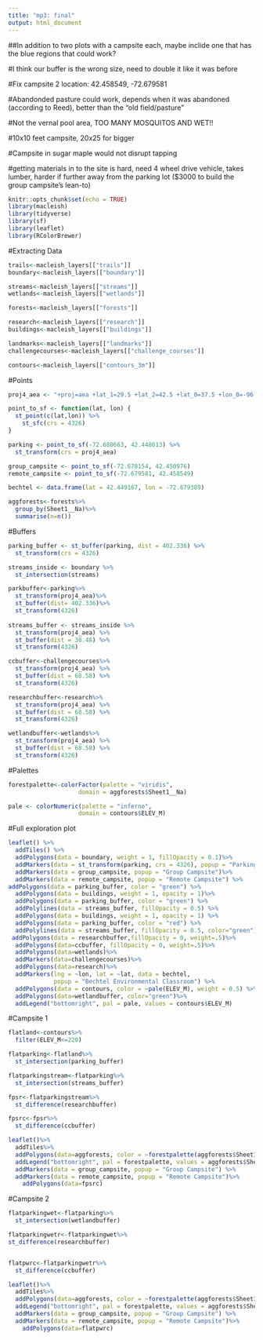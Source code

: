 ```yaml
---
title: "mp3: final"
output: html_document
---
```




##In addition to two plots with a campsite each, maybe inclide one that has the blue regions that could work?

#I think our buffer is the wrong size, need to double it like it was before

#Fix campsite 2 location: 42.458549, -72.679581


#Abandonded pasture could work, depends when it was abandoned (according to Reed), better than the "old field/pasture"

#Not the vernal pool area, TOO MANY MOSQUITOS AND WET!!

#10x10 feet campsite, 20x25 for bigger

#Campsite in sugar maple would not disrupt tapping

#getting materials in to the site is hard, need 4 wheel drive vehicle, takes lumber, harder if further away from the parking lot ($3000 to build the group campsite's lean-to)

```r
knitr::opts_chunk$set(echo = TRUE)
library(macleish)
library(tidyverse)
library(sf)
library(leaflet)
library(RColorBrewer)
```

#Extracting Data

```r
trails<-macleish_layers[["trails"]]
boundary<-macleish_layers[["boundary"]]

streams<-macleish_layers[["streams"]]
wetlands<-macleish_layers[["wetlands"]]

forests<-macleish_layers[["forests"]]

research<-macleish_layers[["research"]]
buildings<-macleish_layers[["buildings"]]

landmarks<-macleish_layers[["landmarks"]]
challengecourses<-macleish_layers[["challenge_courses"]]

contours<-macleish_layers[["contours_3m"]]
```

#Points

```r
proj4_aea <- "+proj=aea +lat_1=29.5 +lat_2=42.5 +lat_0=37.5 +lon_0=-96 +x_0=0 +y_0=0 +ellps=GRS80 +datum=NAD83 +units=m +no_defs"

point_to_sf <- function(lat, lon) {
  st_point(c(lat,lon)) %>%
    st_sfc(crs = 4326)
}

parking <- point_to_sf(-72.680663, 42.448013) %>%
  st_transform(crs = proj4_aea)

group_campsite <- point_to_sf(-72.678154, 42.450976) 
remote_campsite <- point_to_sf(-72.679581, 42.458549)

bechtel <- data.frame(lat = 42.449167, lon = -72.679389)

aggforests<-forests%>%
  group_by(Sheet1__Na)%>%
  summarise(n=n())
```

#Buffers

```r
parking_buffer <- st_buffer(parking, dist = 402.336) %>%
  st_transform(crs = 4326)

streams_inside <- boundary %>%
  st_intersection(streams)

parkbuffer<-parking%>%
  st_transform(proj4_aea)%>%
  st_buffer(dist= 402.336)%>%
  st_transform(4326)
  
streams_buffer <- streams_inside %>%
  st_transform(proj4_aea) %>%
  st_buffer(dist = 30.48) %>%
  st_transform(4326)

ccbuffer<-challengecourses%>%
  st_transform(proj4_aea) %>%
  st_buffer(dist = 68.58) %>%
  st_transform(4326)

researchbuffer<-research%>%
  st_transform(proj4_aea) %>%
  st_buffer(dist = 68.58) %>%
  st_transform(4326)

wetlandbuffer<-wetlands%>%
  st_transform(proj4_aea) %>%
  st_buffer(dist = 68.58) %>%
  st_transform(4326)
```

#Palettes

```r
forestpalette<-colorFactor(palette = "viridis",
                    domain = aggforests$Sheet1__Na)

pale <- colorNumeric(palette = "inferno",
                    domain = contours$ELEV_M)
```

#Full exploration plot

```r
leaflet() %>%
  addTiles() %>%
  addPolygons(data = boundary, weight = 1, fillOpacity = 0.1)%>%
  addMarkers(data = st_transform(parking, crs = 4326), popup = "Parking") %>%
  addMarkers(data = group_campsite, popup = "Group Campsite")%>%
  addMarkers(data = remote_campsite, popup = "Remote Campsite") %>%
addPolygons(data = parking_buffer, color = "green") %>%
  addPolygons(data = buildings, weight = 1, opacity = 1)%>%
  addPolygons(data = parking_buffer, color = "green") %>%
  addPolylines(data = streams_buffer, fillOpacity = 0.5) %>%
  addPolygons(data = buildings, weight = 1, opacity = 1) %>%
  addPolygons(data = parking_buffer, color = "red") %>%
  addPolylines(data = streams_buffer, fillOpacity = 0.5, color="green")%>%
 addPolygons(data = researchbuffer,fillOpacity = 0, weight=.5)%>%
  addPolygons(data=ccbuffer, fillOpacity = 0, weight=.5)%>%
  addPolygons(data=wetlands)%>%
  addMarkers(data=challengecourses)%>%
  addPolygons(data=research)%>%
  addMarkers(lng = ~lon, lat = ~lat, data = bechtel,
             popup = "Bechtel Environmental Classroom") %>%
  addPolygons(data = contours, color = ~pale(ELEV_M), weight = 0.5) %>%
  addPolygons(data=wetlandbuffer, color="green")%>%
  addLegend("bottomright", pal = pale, values = contours$ELEV_M)

```

#Campsite 1

```r
flatland<-contours%>%
  filter(ELEV_M<=220)

flatparking<-flatland%>%
  st_intersection(parking_buffer)

flatparkingstream<-flatparking%>%
  st_intersection(streams_buffer)

fpsr<-flatparkingstream%>%
  st_difference(researchbuffer)

fpsrc<-fpsr%>%
  st_difference(ccbuffer)

leaflet()%>%
  addTiles%>%
  addPolygons(data=aggforests, color = ~forestpalette(aggforests$Sheet1__Na), fillOpacity = 1)%>%
  addLegend("bottomright", pal = forestpalette, values = aggforests$Sheet1__Na)%>%
  addMarkers(data = group_campsite, popup = "Group Campsite") %>%
  addMarkers(data = remote_campsite, popup = "Remote Campsite")%>%
    addPolygons(data=fpsrc)
```
 
#Campsite 2
 
```r
flatparkingwet<-flatparking%>%
  st_intersection(wetlandbuffer)

flatparkingwetr<-flatparkingwet%>%
st_difference(researchbuffer)


flatpwrc<-flatparkingwetr%>%
  st_difference(ccbuffer)

leaflet()%>%
  addTiles%>%
  addPolygons(data=aggforests, color = ~forestpalette(aggforests$Sheet1__Na), fillOpacity = 1)%>%
  addLegend("bottomright", pal = forestpalette, values = aggforests$Sheet1__Na)%>%
  addMarkers(data = group_campsite, popup = "Group Campsite") %>%
  addMarkers(data = remote_campsite, popup = "Remote Campsite")%>%
    addPolygons(data=flatpwrc)
```


